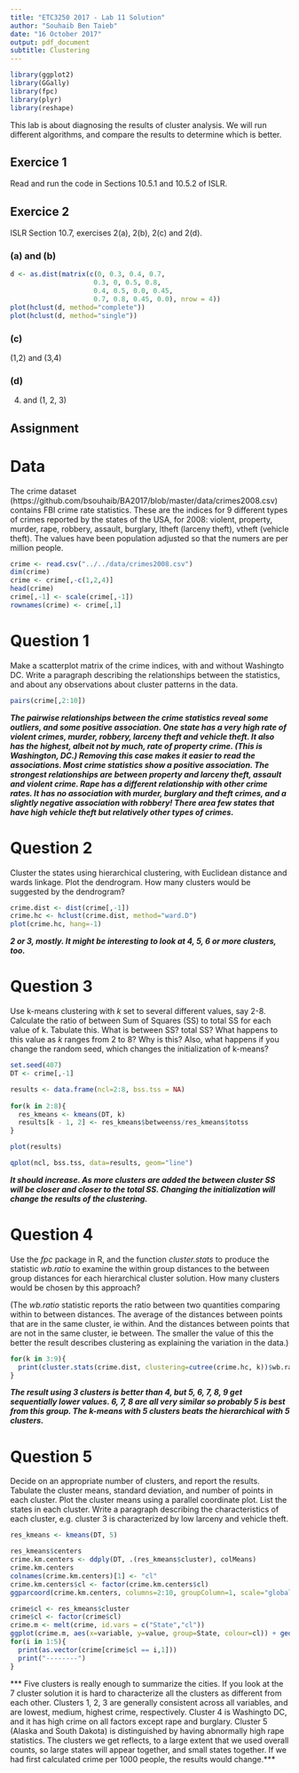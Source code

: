 ```yaml
---
title: "ETC3250 2017 - Lab 11 Solution"
author: "Souhaib Ben Taieb"
date: "16 October 2017"
output: pdf_document
subtitle: Clustering
---
```



```r
library(ggplot2)
library(GGally)
library(fpc)
library(plyr)
library(reshape)
```

This lab is about diagnosing the results of cluster analysis. We will run different algorithms, and compare the results to determine which is better.

## Exercice 1

Read and run the code in Sections 10.5.1 and 10.5.2 of ISLR.

## Exercice 2

ISLR Section 10.7, exercises 2(a), 2(b), 2(c) and 2(d).

### (a) and (b)
```r

d <- as.dist(matrix(c(0, 0.3, 0.4, 0.7, 
                     0.3, 0, 0.5, 0.8,
                     0.4, 0.5, 0.0, 0.45,
                     0.7, 0.8, 0.45, 0.0), nrow = 4))
plot(hclust(d, method="complete"))
plot(hclust(d, method="single"))
```

### (c)

(1,2) and (3,4)

### (d)

(4) and (1, 2, 3)


## Assignment


# Data 

The crime dataset (https://github.com/bsouhaib/BA2017/blob/master/data/crimes2008.csv) contains FBI crime rate statistics. These are the indices for 9 different types of crimes reported by the states of the USA, for 2008: violent, property, murder, rape, robbery, assault, burglary, ltheft (larceny theft), vtheft (vehicle theft). The values have been population adjusted so that the numers are per million people.

```r
crime <- read.csv("../../data/crimes2008.csv")
dim(crime)
crime <- crime[,-c(1,2,4)]
head(crime)
crime[,-1] <- scale(crime[,-1])
rownames(crime) <- crime[,1]
```

# Question 1

Make a scatterplot matrix of the crime indices, with and without Washingto DC. Write a paragraph describing the relationships between the statistics, and about any observations about cluster patterns in the data.

```r
pairs(crime[,2:10])
```

***The pairwise relationships between the crime statistics reveal some outliers, and some positive association. One state has a very high rate of violent crimes, murder, robbery, larceny theft and vehicle theft. It also has the highest, albeit not by much, rate of property crime. (This  is Washington, DC.) Removing this case makes it easier to read the associations. Most crime statistics show a positive association. The strongest relationships are between property and larceny theft, assault and violent crime. Rape has a different relationship with other crime rates. It has no association with murder, burglary and theft crimes, and a slightly negative association with robbery!  There area few states that have high vehicle theft but relatively other types of crimes.***

# Question 2

Cluster the states using hierarchical clustering, with Euclidean distance and wards linkage. Plot the dendrogram. How many clusters would be suggested by the dendrogram?

```r
crime.dist <- dist(crime[,-1])
crime.hc <- hclust(crime.dist, method="ward.D")
plot(crime.hc, hang=-1)
```

***2 or 3, mostly. It might be interesting to look at 4, 5, 6 or more clusters, too.***

# Question 3

Use k-means clustering with *k* set to several different values, say 2-8. Calculate the ratio of between Sum of Squares (SS) to total SS for each value of k. Tabulate this. What is between SS? total SS? What happens to this value as $k$ ranges from 2 to 8? Why is this? Also, what happens if you change the random seed, which changes the initialization of k-means?

```r
set.seed(407)
DT <- crime[,-1]

results <- data.frame(ncl=2:8, bss.tss = NA)
                 
for(k in 2:8){
  res_kmeans <- kmeans(DT, k)
  results[k - 1, 2] <- res_kmeans$betweenss/res_kmeans$totss
}

plot(results)

qplot(ncl, bss.tss, data=results, geom="line")
```

***It should increase. As more clusters are added the between cluster SS will be closer and closer to the total SS. Changing the initialization will change the results of the clustering.***

# Question 4

Use the *fpc* package in R, and the function *cluster.stats* to produce the statistic *wb.ratio* to examine the within group distances to the between group distances for each hierarchical cluster solution. How many clusters would be chosen by this approach? 

(The *wb.ratio* statistic reports the ratio between two quantities comparing within to between distances. The average of the distances between points that are in the same cluster, ie within. And the distances between points that are not in the same cluster, ie between. The smaller the value of this the better the result describes clustering as explaining the variation in the data.)

```r
for(k in 3:9){
  print(cluster.stats(crime.dist, clustering=cutree(crime.hc, k))$wb.ratio)
}
```

***The result using 3 clusters is better than 4, but 5, 6, 7, 8, 9 get sequentially lower values. 6, 7, 8 are all very similar so probably 5 is best from this group. The k-means with 5 clusters beats the hierarchical with 5 clusters.***


# Question 5

Decide on an appropriate number of clusters, and report the results. Tabulate the cluster means, standard deviation, and number of points in each cluster. Plot the cluster means using a parallel coordinate plot. List the states in each cluster. Write a paragraph describing the characteristics of each cluster, e.g. cluster 3 is characterized by low larceny and vehicle theft.


```r
res_kmeans <- kmeans(DT, 5)

res_kmeans$centers
crime.km.centers <- ddply(DT, .(res_kmeans$cluster), colMeans)
crime.km.centers
colnames(crime.km.centers)[1] <- "cl"
crime.km.centers$cl <- factor(crime.km.centers$cl)
ggparcoord(crime.km.centers, columns=2:10, groupColumn=1, scale="globalminmax")
```

```r
crime$cl <- res_kmeans$cluster
crime$cl <- factor(crime$cl)
crime.m <- melt(crime, id.vars = c("State","cl"))
ggplot(crime.m, aes(x=variable, y=value, group=State, colour=cl)) + geom_line() + facet_wrap(~cl, ncol=1)
for(i in 1:5){
  print(as.vector(crime[crime$cl == i,1]))
  print("--------")
}
```


*** Five clusters is really enough to summarize the cities. If you look at the 7 cluster solution it is hard to characterize all the clusters as different from each other. Clusters 1, 2, 3 are generally consistent across all variables, and are lowest, medium, highest crime, respectively. Cluster 4 is Washingto DC, and it has high crime on all factors except rape and burglary. Cluster 5 (Alaska and South Dakota) is distinguished by having abnormally high rape statistics. The clusters we get reflects, to a large extent that we used overall counts, so large states will appear together, and small states together. If we had first calculated crime per 1000 people, the results would change.***


